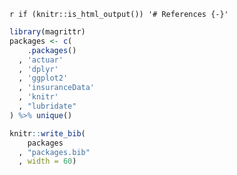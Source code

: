 `r if (knitr::is_html_output()) '# References {-}'`

```r
library(magrittr)
packages <- c(
    .packages()
  , 'actuar'
  , 'dplyr'
  , 'ggplot2'
  , 'insuranceData'
  , 'knitr'
  , "lubridate"
) %>% unique()

knitr::write_bib(
    packages
  , "packages.bib"
  , width = 60)
```
